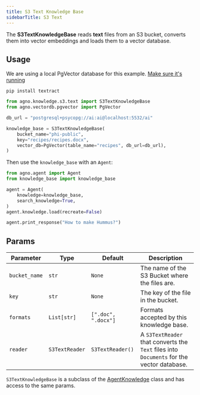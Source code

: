 ```yaml
---
title: S3 Text Knowledge Base
sidebarTitle: S3 Text
---
```


The **S3TextKnowledgeBase** reads **text** files from an S3 bucket, converts them into vector embeddings and loads them to a vector database.

## Usage

<Note>

We are using a local PgVector database for this example. [Make sure it's running](https://docs.agno.com/vectordb/pgvector)

</Note>

```shell
pip install textract
```

```python
from agno.knowledge.s3.text import S3TextKnowledgeBase
from agno.vectordb.pgvector import PgVector

db_url = "postgresql+psycopg://ai:ai@localhost:5532/ai"

knowledge_base = S3TextKnowledgeBase(
    bucket_name="phi-public",
    key="recipes/recipes.docx",
    vector_db=PgVector(table_name="recipes", db_url=db_url),
)
```

Then use the `knowledge_base` with an `Agent`:

```python
from agno.agent import Agent
from knowledge_base import knowledge_base

agent = Agent(
    knowledge=knowledge_base,
    search_knowledge=True,
)
agent.knowledge.load(recreate=False)

agent.print_response("How to make Hummus?")
```

## Params

| Parameter           | Type               | Default             | Description                                                                               |
| ------------------- | ------------------ | ------------------- | ----------------------------------------------------------------------------------------- |
| `bucket_name`            | `str`      | `None`   | The name of the S3 Bucket where the files are. |
| `key`            | `str`      | `None`   | The key of the file in the bucket. |
| `formats`           | `List[str]`        | `[".doc", ".docx"]` | Formats accepted by this knowledge base.                                                  |
| `reader`            | `S3TextReader`     | `S3TextReader()`    | A `S3TextReader` that converts the `Text` files into `Documents` for the vector database. |

`S3TextKnowledgeBase` is a subclass of the [AgentKnowledge](/reference/knowledge_base) class and has access to the same params.
